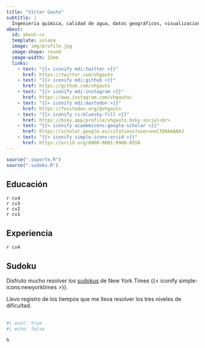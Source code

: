 ```yaml
---
title: "Víctor Gauto"
subtitle: |
  Ingeniería química, calidad de agua, datos geográficos, visualizaciones de datos.
about:
  id: about-cv
  template: solana
  image: img/profile.jpg
  image-shape: round
  image-width: 13em
  links:
    - text: "{{< iconify mdi:twitter >}}"
      href: https://twitter.com/vhgauto
    - text: "{{< iconify mdi:github >}}"
      href: https://github.com/vhgauto
    - text: "{{< iconify mdi:instagram >}}"
      href: https://www.instagram.com/vhgauto/
    - text: "{{< iconify mdi:mastodon >}}"
      href: https://fosstodon.org/@vhgauto
    - text: "{{< iconify ri:bluesky-fill >}}"
      href: https://bsky.app/profile/vhgauto.bsky.social<br>
    - text: "{{< iconify academicons:google-scholar >}}"
      href: https://scholar.google.es/citations?user=nxCfD0AAAAAJ
    - text: "{{< iconify simple-icons:orcid >}}"
      href: https://orcid.org/0000-0001-9960-8558
---
```


```r
source(".soporte.R")
source(".sudoku.R")
```

::: {#about-cv}
:::

## Educación

`r cv4`
<br>
`r cv3`
<br>
`r cv2`
<br>
`r cv1`

## Experiencia

`r cv4`

## Sudoku

Disfruto mucho resolver los [sudokus](https://www.nytimes.com/puzzles/sudoku) de New York Times {{< iconify simple-icons:newyorktimes >}}.

Llevo registro de los tiempos que me lleva resolver los tres niveles de dificultad.
<br>
<br>

```r
#| eval: true
#| echo: false

h
```


